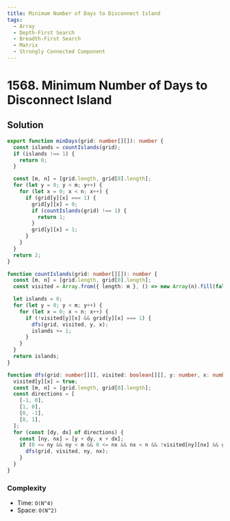 ```yaml
---
title: Minimum Number of Days to Disconnect Island
tags:
  - Array
  - Depth-First Search
  - Breadth-First Search
  - Matrix
  - Strongly Connected Component
---
```


# 1568. Minimum Number of Days to Disconnect Island

<Badges>
  <LevelBadge level="hard" />
  <TopicBadge name="Array" slug="array" />
  <TopicBadge name="Depth-First Search" slug="depth-first-search" />
  <TopicBadge name="Breadth-First Search" slug="breadth-first-search" />
  <TopicBadge name="Matrix" slug="matrix" />
  <TopicBadge name="Strongly Connected Component" slug="strongly-connected-component" />
</Badges>

## Solution

```typescript filename="solution.ts" copy
export function minDays(grid: number[][]): number {
  const islands = countIslands(grid);
  if (islands !== 1) {
    return 0;
  }

  const [m, n] = [grid.length, grid[0].length];
  for (let y = 0; y < m; y++) {
    for (let x = 0; x < n; x++) {
      if (grid[y][x] === 1) {
        grid[y][x] = 0;
        if (countIslands(grid) !== 1) {
          return 1;
        }
        grid[y][x] = 1;
      }
    }
  }
  return 2;
}

function countIslands(grid: number[][]): number {
  const [m, n] = [grid.length, grid[0].length];
  const visited = Array.from({ length: m }, () => new Array(n).fill(false));

  let islands = 0;
  for (let y = 0; y < m; y++) {
    for (let x = 0; x < n; x++) {
      if (!visited[y][x] && grid[y][x] === 1) {
        dfs(grid, visited, y, x);
        islands += 1;
      }
    }
  }
  return islands;
}

function dfs(grid: number[][], visited: boolean[][], y: number, x: number) {
  visited[y][x] = true;
  const [m, n] = [grid.length, grid[0].length];
  const directions = [
    [-1, 0],
    [1, 0],
    [0, -1],
    [0, 1],
  ];
  for (const [dy, dx] of directions) {
    const [ny, nx] = [y + dy, x + dx];
    if (0 <= ny && ny < m && 0 <= nx && nx < n && !visited[ny][nx] && grid[ny][nx] === 1) {
      dfs(grid, visited, ny, nx);
    }
  }
}
```

### Complexity

- Time: `O(N^4)`
- Space: `O(N^2)`

<ProblemLink
  codingSite="leetcode"
  href="https://leetcode.com/problems/minimum-number-of-days-to-disconnect-island"
  title="Minimum Number of Days to Disconnect Island"
/>
